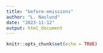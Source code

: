 ```yaml
---
title: "before-emissions"
author: "L. Naslund"
date: "2023-11-12"
output: html_document
---
```


```r
knitr::opts_chunk$set(echo = TRUE)
```
